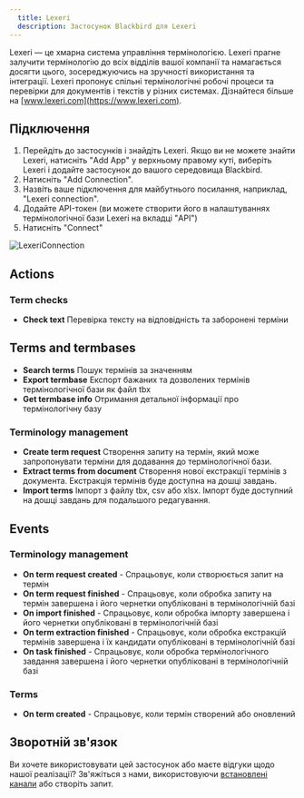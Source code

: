 ```yaml
---
  title: Lexeri
  description: Застосунок Blackbird для Lexeri
---
```


<LinkCard title="Переглянути на Github" target="_blank" href="https://github.com/bb-io/Lexeri" icon="github" />

Lexeri — це хмарна система управління термінологією. Lexeri прагне залучити термінологію до всіх відділів вашої компанії та намагається досягти цього, зосереджуючись на зручності використання та інтеграції. Lexeri пропонує спільні термінологічні робочі процеси та перевірки для документів і текстів у різних системах. Дізнайтеся більше на [www.lexeri.com](https://www.lexeri.com).

## Підключення

1. Перейдіть до застосунків і знайдіть Lexeri. Якщо ви не можете знайти Lexeri, натисніть "Add App" у верхньому правому куті, виберіть Lexeri і додайте застосунок до вашого середовища Blackbird.
2. Натисніть "Add Connection".
3. Назвіть ваше підключення для майбутнього посилання, наприклад, "Lexeri connection".
4. Додайте API-токен (ви можете створити його в налаштуваннях термінологічної бази Lexeri на вкладці "API")
5. Натисніть "Connect"

![LexeriConnection](https://raw.githubusercontent.com/bb-io/Lexeri/main/image/README/connection.png)

## Actions

### Term checks

- **Check text** Перевірка тексту на відповідність та заборонені терміни

## Terms and termbases

- **Search terms** Пошук термінів за значенням
- **Export termbase** Експорт бажаних та дозволених термінів термінологічної бази як файл tbx
- **Get termbase info** Отримання детальної інформації про термінологічну базу

### Terminology management

- **Create term request** Створення запиту на термін, який може запропонувати терміни для додавання до термінологічної бази.
- **Extract terms from document** Створення нової екстракції термінів з документа. Екстракція термінів буде доступна на дошці завдань.
- **Import terms** Імпорт з файлу tbx, csv або xlsx. Імпорт буде доступний на дошці завдань для подальшого редагування.

## Events

### Terminology management

- **On term request created** - Спрацьовує, коли створюється запит на термін 
- **On term request finished** - Спрацьовує, коли обробка запиту на термін завершена і його чернетки опубліковані в термінологічній базі
- **On import finished** - Спрацьовує, коли обробка імпорту завершена і його чернетки опубліковані в термінологічній базі
- **On term extraction finished** - Спрацьовує, коли обробка екстракцій термінів завершена і їх кандидати опубліковані в термінологічній базі
- **On task finished** - Спрацьовує, коли обробка термінологічного завдання завершена і його чернетки опубліковані в термінологічній базі

### Terms
- **On term created** - Спрацьовує, коли термін створений або оновлений

## Зворотній зв'язок

Ви хочете використовувати цей застосунок або маєте відгуки щодо нашої реалізації? Зв'яжіться з нами, використовуючи [встановлені канали](https://www.blackbird.io/) або створіть запит.